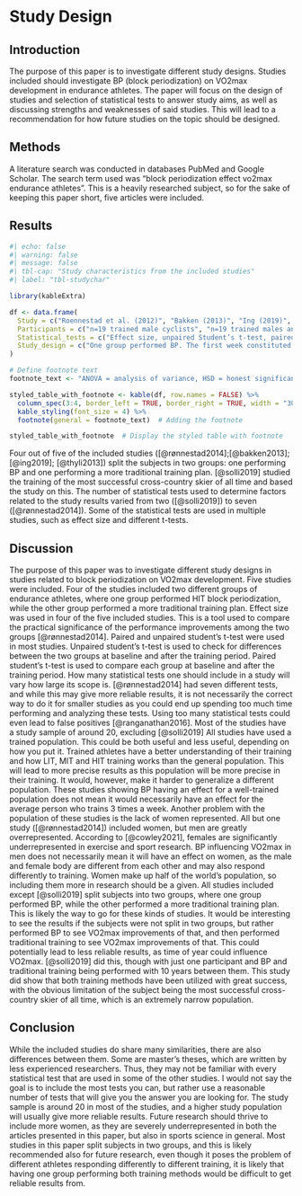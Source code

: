 # Study Design

## Introduction

The purpose of this paper is to investigate different study designs. Studies included should investigate BP (block periodization) on VO2max development in endurance athletes. The paper will focus on the design of studies and selection of statistical tests to answer study aims, as well as discussing strengths and weaknesses of said studies. This will lead to a recommendation for how future studies on the topic should be designed.

## Methods

A literature search was conducted in databases PubMed and Google Scholar. The search term used was "block periodization effect vo2max endurance athletes". This is a heavily researched subject, so for the sake of keeping this paper short, five articles were included.

## Results

```r
#| echo: false
#| warning: false
#| message: false
#| tbl-cap: "Study characteristics from the included studies"
#| label: "tbl-studychar"

library(kableExtra)

df <- data.frame(
  Study = c("Roennestad et al. (2012)", "Bakken (2013)", "Ing (2019)", "Thyli (2013)", "Solli et al. (2019)"),
  Participants = c("n=19 trained male cyclists", "n=19 trained males and females", "n=25 healthy trained/well-trained cyclists", "n=19 trained male and female cross-country skiers and biathletes", "n=1 cross-country skier"),
  Statistical_tests = c("Effect size, unpaired Student’s t-test, paired Student’s t-test, one-way repeated measures ANOVA, Tukey's HSD test, two-way repeated measures ANOVA, Bonferroni post-hoc test ", "Effect size, unpaired student’s t-test, paired student’s t-test ", "Shapiro-Wilkes test, two-tailed two samples student’s t-test, two-way repeated measures ANOVA, Tukey’s HSD test, effect size ", "Unpaired student’s t-test, paired student’s t-test, effect size ", "Paired sample t-test, Wilcoxon signed-rank test"),
  Study_design = c("One group performed BP. The first week constituted of five sessions of HIT, followed by 3 weeks of one weekly HIT session and focus on LIT. The other group performed 4 weeks of two weekly HIT sessions interspersed with LIT.", "One group performed 5 weeks BP, consisting of 5-1-3-1-1 HIT sessions. The other group performed 2-2-3-2-2 HIT sessions.", "The training was organized in three cycles of 4 weeks. One group performed BP, consisting of 4 MIT sessions during week , LIT workouts during week 2, 4 HIT sessions during week 3 and a recovery week during week 4. The other group performed 1 MIT and 1 HIT session and LIT.", "One group performed BP, where week 1 and 3 consisted of respectively five and three HIT sessions, followed by respectively one and two weeks of one weekly HIT session. The other group performed four weeks of two HIT sessions and one week of three HIT sessions.", "The study was conducted on the most successful cross-country skier of all time in two different seasons (one season consisting of BP and one season consisting of traditional training). The study defined a HIT block as >4 HIT sessions a week (not including competitions).")
)

# Define footnote text
footnote_text <- "ANOVA = analysis of variance, HSD = honest significance test, BP = block periodization, HIT = high-intensity aerobic training, LIT = low-intensity training, MIT = moderate-intensity training"

styled_table_with_footnote <- kable(df, row.names = FALSE) %>%
  column_spec(3:4, border_left = TRUE, border_right = TRUE, width = "30em") %>%
  kable_styling(font_size = 4) %>%
  footnote(general = footnote_text)  # Adding the footnote

styled_table_with_footnote  # Display the styled table with footnote


```

Four out of five of the included studies ([@rønnestad2014];[@bakken2013]; [@ing2019]; [@thyli2013]) split the subjects in two groups: one performing BP and one performing a more traditional training plan. [@solli2019] studied the training of the most successful cross-country skier of all time and based the study on this. The number of statistical tests used to determine factors related to the study results varied from two ([@solli2019]) to seven ([@rønnestad2014]). Some of the statistical tests are used in multiple studies, such as effect size and different t-tests.

\newpage

## Discussion

The purpose of this paper was to investigate different study designs in studies related to block periodization on VO2max development. Five studies were included. Four of the studies included two different groups of endurance athletes, where one group performed HIT block periodization, while the other group performed a more traditional training plan. Effect size was used in four of the five included studies. This is a tool used to compare the practical significance of the performance improvements among the two groups [@rønnestad2014]. Paired and unpaired student's t-test were used in most studies. Unpaired student's t-test is used to check for differences between the two groups at baseline and after the training period. Paired student's t-test is used to compare each group at baseline and after the training period. How many statistical tests one should include in a study will vary how large its scope is. [@rønnestad2014] had seven different tests, and while this may give more reliable results, it is not necessarily the correct way to do it for smaller studies as you could end up spending too much time performing and analyzing these tests. Using too many statistical tests could even lead to false positives [@ranganathan2016]. Most of the studies have a study sample of around 20, excluding [@solli2019] All studies have used a trained population. This could be both useful and less useful, depending on how you put it. Trained athletes have a better understanding of their training and how LIT, MIT and HIT training works than the general population. This will lead to more precise results as this population will be more precise in their training. It would, however, make it harder to generalize a different population. These studies showing BP having an effect for a well-trained population does not mean it would necessarily have an effect for the average person who trains 3 times a week. Another problem with the population of these studies is the lack of women represented. All but one study ([@rønnestad2014]) included women, but men are greatly overrepresented. According to [@cowley2021], females are significantly underrepresented in exercise and sport research. BP influencing VO2max in men does not necessarily mean it will have an effect on women, as the male and female body are different from each other and may also respond differently to training. Women make up half of the world's population, so including them more in research should be a given. All studies included except [@solli2019] split subjects into two groups, where one group performed BP, while the other performed a more traditional training plan. This is likely the way to go for these kinds of studies. It would be interesting to see the results if the subjects were not split in two groups, but rather performed BP to see VO2max improvements of that, and then performed traditional training to see VO2max improvements of that. This could potentially lead to less reliable results, as time of year could influence VO2max. [@solli2019] did this, though with just one participant and BP and traditional training being performed with 10 years between them. This study did show that both training methods have been utilized with great success, with the obvious limitation of the subject being the most successful cross-country skier of all time, which is an extremely narrow population.

## Conclusion

While the included studies do share many similarities, there are also differences between them. Some are master's theses, which are written by less experienced researchers. Thus, they may not be familiar with every statistical test that are used in some of the other studies. I would not say the goal is to include the most tests you can, but rather use a reasonable number of tests that will give you the answer you are looking for. The study sample is around 20 in most of the studies, and a higher study population will usually give more reliable results. Future research should thrive to include more women, as they are severely underrepresented in both the articles presented in this paper, but also in sports science in general. Most studies in this paper split subjects in two groups, and this is likely recommended also for future research, even though it poses the problem of different athletes responding differently to different training, it is likely that having one group performing both training methods would be difficult to get reliable results from.
